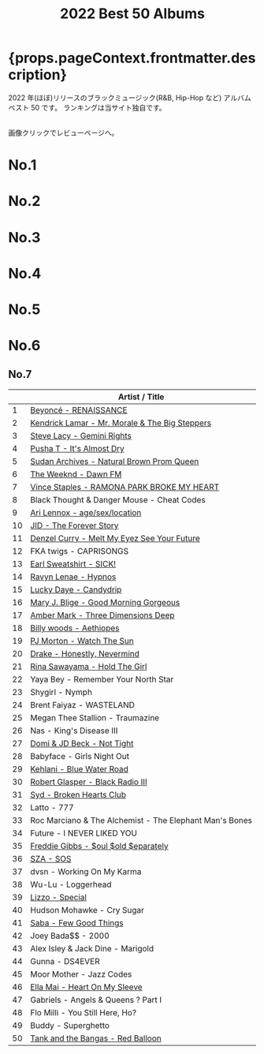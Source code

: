 ﻿---
title: 2022 Best 50 Albums
tabs: ["2022", "2021", "2020", "2019", "2018", "2017", "2016"]
description: 2022 Black Music Best 50 Albums by planet.ky
keywords: "2022, album best 50, CD best 50, black music, Hip-Hop, Rap, Soul, R&B"
---




<h1> {props.pageContext.frontmatter.description} </h1>

<PageDescription>

2022 年(ほぼ)リリースのブラックミュージック(R&B, Hip-Hop など) アルバム ベスト 50 です。
ランキングは当サイト独自です。

<br />
画像クリックでレビューページへ。

</PageDescription>

<Row>
  <Column colMd={2} colLg={3} noGutterMdLeft>
    <h1>No.1</h1>
    <Review1 />
  </Column>
  <Column colMd={2} colLg={3} noGutterMdLeft>
    <h1>No.2</h1>
    <Review2 />
  </Column>
  <Column colMd={2} colLg={3} noGutterMdLeft>
    <h1>No.3</h1>
    <Review3 />
  </Column>
</Row>

<Row>
  <Column colMd={2} colLg={3} noGutterMdLeft>
    <h1>No.4</h1>
    <Review4 />
  </Column>
  <Column colMd={2} colLg={3} noGutterMdLeft>
    <h1>No.5</h1>
    <Review5 />
  </Column>
  <Column colMd={2} colLg={3} noGutterMdLeft>
    <h1>No.6</h1>
    <Review6 />
  </Column>
</Row>

<Row>
  <Column colMd={2} colLg={2} noGutterMdLeft>
    <h2>No.7</h2>
    <Review7 />
  </Column>
</Row>

|     | Artist / Title                                                             |
| --- | -------------------------------------------------------------------------- |
| 1   | [Beyoncé - RENAISSANCE](/review/beyonce6L/)                                |
| 2   | [Kendrick Lamar - Mr. Morale & The Big Steppers](/review/kendricklamar6L/) |
| 3   | [Steve Lacy - Gemini Rights](/review/stevelacy2L/)                         |
| 4   | [Pusha T - It's Almost Dry](/review/pushat4L/)                             |
| 5   | [Sudan Archives - Natural Brown Prom Queen](/review/sudanarchives2L/)      |
| 6   | [The Weeknd - Dawn FM](/review/weeknd7L/)                                  |
| 7   | [Vince Staples - RAMONA PARK BROKE MY HEART](/review/vincestaples6L/)      |
| 8   | Black Thought & Danger Mouse - Cheat Codes                                 |
| 9   | [Ari Lennox - age/sex/location](/review/arilennox2L/)                      |
| 10  | [JID - The Forever Story](/review/jid1L/)                                  |
| 11  | [Denzel Curry - Melt My Eyez See Your Future](/review/denzelcurry2L/)      |
| 12  | FKA twigs - CAPRISONGS                                                     |
| 13  | [Earl Sweatshirt - SICK!](/review/earlsweatshirt4L/)                       |
| 14  | [Ravyn Lenae - Hypnos](/review/ravynlenae1L/)                              |
| 15  | [Lucky Daye - Candydrip](/review/luckydaye1L/)                             |
| 16  | [Mary J. Blige - Good Morning Gorgeous](/review/maryjblige11L/)            |
| 17  | [Amber Mark - Three Dimensions Deep](/review/ambermark1L/)                 |
| 18  | [Billy woods - Aethiopes](/review/billywoods1L/)                           |
| 19  | [PJ Morton - Watch The Sun](/review/pjmorton2L/)                           |
| 20  | [Drake - Honestly, Nevermind](/review/drake9L/)                            |
| 21  | [Rina Sawayama - Hold The Girl](/review/rinasawayama2L)                    |
| 22  | Yaya Bey - Remember Your North Star                                        |
| 23  | Shygirl - Nymph                                                            |
| 24  | Brent Faiyaz - WASTELAND                                                   |
| 25  | Megan Thee Stallion - Traumazine                                           |
| 26  | Nas - King's Disease III                                                   |
| 27  | [Domi & JD Beck - Not Tight](/review/domiandjdbeck1L/)                     |
| 28  | Babyface - Girls Night Out                                                 |
| 29  | [Kehlani - Blue Water Road](/review/kehlani4L/)                            |
| 30  | [Robert Glasper - Black Radio III](/review/robertglasper3L/)               |
| 31  | [Syd - Broken Hearts Club](/review/syd2L/)                                 |
| 32  | Latto - 777                                                                |
| 33  | Roc Marciano & The Alchemist - The Elephant Man's Bones                    |
| 34  | Future - I NEVER LIKED YOU                                                 |
| 35  | [Freddie Gibbs - $oul $old $eparately](/review/freddiegibbs1L/)            |
| 36  | [SZA - SOS](/review/sza2L/)                                                |
| 37  | dvsn - Working On My Karma                                                 |
| 38  | Wu-Lu - Loggerhead                                                         |
| 39  | [Lizzo - Special](/review/lizzo2L/)                                        |
| 40  | Hudson Mohawke - Cry Sugar                                                 |
| 41  | [Saba - Few Good Things](/review/saba2L/)                                  |
| 42  | Joey Bada$$ - 2000                                                         |
| 43  | Alex Isley & Jack Dine - Marigold                                          |
| 44  | Gunna - DS4EVER                                                            |
| 45  | Moor Mother - Jazz Codes                                                   |
| 46  | [Ella Mai - Heart On My Sleeve](/review/ellamai2L/)                        |
| 47  | Gabriels - Angels & Queens ? Part I                                        |
| 48  | Flo Milli - You Still Here, Ho?                                            |
| 49  | Buddy - Superghetto                                                        |
| 50  | [Tank and the Bangas - Red Balloon](/review/tankandthebangas1L/)           |
